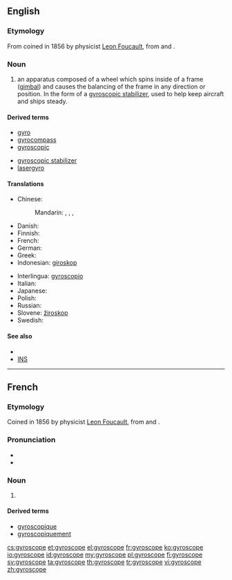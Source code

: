 ==English==

===Etymology===
From {{etyl|fr|en}} coined in 1856 by physicist [[w:Leon Foucault|Leon Foucault]], from {{etyl|grc|en}} {{term|γῦρος||tr=guros|circle|lang=grc|sc=polytonic}} and {{term|σκοπός||tr=skopos|watcher|lang=grc|sc=polytonic}}.

===Noun===
{{en-noun}}

# an apparatus composed of a wheel which spins inside of a frame ([[gimbal]]) and causes the balancing of the frame in any direction or position. In the form of a [[gyroscopic stabilizer]], used to help keep aircraft and ships steady.

====Derived terms====
{{rel-top|terms derived from gyroscope}}
* [[gyro]]
* [[gyrocompass]]
* [[gyroscopic]]
{{rel-mid}}
* [[gyroscopic stabilizer]]
* [[lasergyro]]
{{rel-bottom}}

====Translations====
{{trans-top|apparatus}}
* Chinese:
*: Mandarin: {{t|cmn|陀螺儀|sc=Hani}}, {{t|cmn|陀螺仪|tr=tuóluóyí|sc=Hani}}, {{t|cmn|迴轉儀|sc=Hani}}, {{t|cmn|回转仪|tr=huízhuǎnyí|sc=Hani}}
* Danish: {{t-|da|gyroskop|c}}
* Finnish: {{t-|fi|gyroskooppi}}
* French: {{t+|fr|gyroscope|m}}
* German: {{t-|de|Gyroskop|n}}
* Greek: {{t+|el|γυροσκόπιο|n|tr=gyroskópio}}
* Indonesian: [[giroskop]]
{{trans-mid}}
* Interlingua: [[gyroscopio]]
* Italian: {{t+|it|giroscopio|m}}
* Japanese: {{t-|ja|ジャイロスコープ|tr=jairosukōpu|sc=Jpan}}
* Polish: {{t|pl|żyroskop|m}}
* Russian: {{t+|ru|гироскоп|m|tr=giroskóp|sc=Cyrl}}
* Slovene: [[žiroskop]] {{m}}
* Swedish: {{t-|sv|gyroskop|n}}
{{trans-bottom}}

====See also====
* {{pedialite|gyroscope}}
* [[INS]]

----

==French==

===Etymology===
Coined in 1856 by physicist [[w:Leon Foucault|Leon Foucault]], from {{etyl|grc|fr}} {{term|γῦρος||tr=guros|circle|lang=grc|sc=polytonic}} and {{term|σκοπός||tr=skopos|watcher|lang=grc|sc=polytonic}}.

===Pronunciation===
* {{IPA|/ʒi.ʁos.kop/|lang=fr}}
* {{audio|Fr-Paris--gyroscope.ogg|Audio (Paris)}}

===Noun===
{{fr-noun|m}}

# {{l|en|gyroscope}}

====Derived terms====
* [[gyroscopique]]
* [[gyroscopiquement]]

[[cs:gyroscope]]
[[et:gyroscope]]
[[el:gyroscope]]
[[fr:gyroscope]]
[[ko:gyroscope]]
[[io:gyroscope]]
[[id:gyroscope]]
[[my:gyroscope]]
[[pl:gyroscope]]
[[fi:gyroscope]]
[[sv:gyroscope]]
[[ta:gyroscope]]
[[th:gyroscope]]
[[tr:gyroscope]]
[[vi:gyroscope]]
[[zh:gyroscope]]